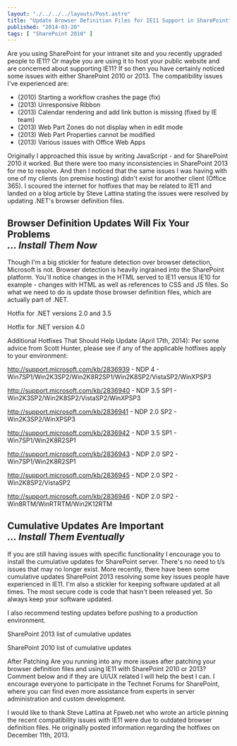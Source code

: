 ```yaml
---
layout: "./../../../layouts/Post.astro"
title: "Update Browser Definition Files for IE11 Support in SharePoint"
published: "2014-03-20"
tags: [ "SharePoint 2010" ]
---
```


Are you using SharePoint for your intranet site and you recently upgraded people to IE11? Or maybe you are using it to host your public website and are concerned about supporting IE11? If so then you have certainly noticed some issues with either SharePoint 2010 or 2013. The compatibility issues I've experienced are:

- (2010) Starting a workflow crashes the page (fix)
- (2013) Unresponsive Ribbon
- (2013) Calendar rendering and add link button is missing (fixed by IE team)
- (2013) Web Part Zones do not display when in edit mode
- (2013) Web Part Properties cannot be modified
- (2013) Various issues with Office Web Apps

Originally I approached this issue by writing JavaScript - and for SharePoint 2010 it worked. But there were too many inconsistencies in SharePoint 2013 for me to resolve. And then I noticed that the same issues I was having with one of my clients (on premise hosting) didn't exist for another client (Office 365). I scoured the internet for hotfixes that may be related to IE11 and landed on a blog article by Steve Lattina stating the issues were resolved by updating .NET's browser definition files.

## Browser Definition Updates Will Fix Your Problems <br /> *... Install Them Now*

Though I'm a big stickler for feature detection over browser detection, Microsoft is not. Browser detection is heavily ingrained into the SharePoint platform. You'll notice changes in the HTML served to IE11 versus IE10 for example - changes with HTML as well as references to CSS and JS files. So what we need to do is update those browser definition files, which are actually part of .NET.

Hotfix for .NET versions 2.0 and 3.5

Hotfix for .NET version 4.0

Additional Hotfixes That Should Help
Update (April 17th, 2014): Per some advice from Scott Hunter, please see if any of the applicable hotfixes apply to your environment:

http://support.microsoft.com/kb/2836939 - NDP 4 - Win7SP1/Win2K3SP2/Win2K8R2SP1/Win2K8SP2/VistaSP2/WinXPSP3

http://support.microsoft.com/kb/2836940 - NDP 3.5 SP1 - Win2K3SP2/Win2K8SP2/VistaSP2/WinXPSP3

http://support.microsoft.com/kb/2836941 - NDP 2.0 SP2 - Win2K3SP2/WinXPSP3

http://support.microsoft.com/kb/2836942 - NDP 3.5 SP1 - Win7SP1/Win2K8R2SP1

http://support.microsoft.com/kb/2836943 - NDP 2.0 SP2 - Win7SP1/Win2K8R2SP1

http://support.microsoft.com/kb/2836945 - NDP 2.0 SP2 - Win2K8SP2/VistaSP2

http://support.microsoft.com/kb/2836946 - NDP 2.0 SP2 - Win8RTM/WinRTRTM/Win2K12RTM

## Cumulative Updates Are Important <br /> *... Install Them Eventually*

If you are still having issues with specific functionality I encourage you to install the cumulative updates for SharePoint server. There's no need to t/s issues that may no longer exist. More recently, there have been some cumulative updates SharePoint 2013 resolving some key issues people have experienced in IE11. I'm also a stickler for keeping software updated at all times. The most secure code is code that hasn't been released yet. So always keep your software updated.

I also recommend testing updates before pushing to a production environment.

SharePoint 2013 list of cumulative updates

SharePoint 2010 list of cumulative updates

After Patching
Are you running into any more issues after patching your browser definition files and using IE11 with SharePoint 2010 or 2013? Comment below and if they are UI/UX related I will help the best I can. I encourage everyone to participate in the Technet Forums for SharePoint, where you can find even more assistance from experts in server administration and custom development.

I would like to thank Steve Lattina at Fpweb.net who wrote an article pinning the recent compatibility issues with IE11 were due to outdated browser definition files. He originally posted information regarding the hotfixes on December 11th, 2013.